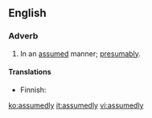 ==English==

===Adverb===
{{en-adv}}

# In an [[assumed]] manner; [[presumably]].

====Translations====
{{trans-top|in an assumed manner}}
* Finnish: {{t|fi|oletettavasti}}
{{trans-mid}}
{{trans-bottom}}

[[ko:assumedly]]
[[it:assumedly]]
[[vi:assumedly]]